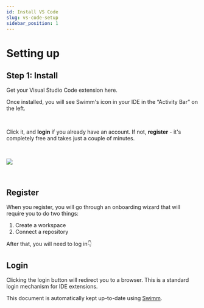 ```yaml
---
id: Install VS Code
slug: vs-code-setup
sidebar_position: 1
---
```



# Setting up

## Step 1: Install

Get your Visual Studio Code extension <Link href="https://marketplace.visualstudio.com/items?itemName=Swimm.swimm">here</Link>.<br/>

Once installed, you will see Swimm's icon in your IDE in the “Activity Bar” on the left.

<br />

Click it, and **login** if you already have an account. If not, **register** - it's completely free and takes just a couple of minutes.

<br />

![](../../../static/img/VSCODE1.png)

<br />

## Register

When you register, you will go through an onboarding wizard that will require you to do two things:

1.  Create a workspace
2.  Connect a repository

After that, you will need to log in👇

## Login

Clicking the login button will redirect you to a browser. This is a standard login mechanism for IDE extensions.

This document is automatically kept up-to-date using [Swimm](https://swimm.io).
